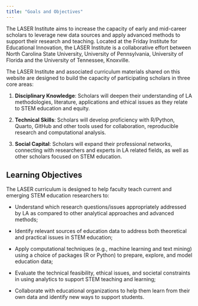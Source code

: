 ```yaml
---
title: "Goals and Objectives"
---
```


The LASER Institute aims to increase the capacity of early and mid-career scholars to leverage new data sources and apply advanced methods to support their research and teaching. Located at the Friday Institute for Educational Innovation, the LASER Institute is a collaborative effort between North Carolina State University, University of Pennsylvania, University of Florida and the University of Tennessee, Knoxville.

The LASER Institute and associated curriculum materials shared on this website are designed to build the capacity of participating scholars in three core areas:

1.  **Disciplinary Knowledge**: Scholars will deepen their understanding of LA methodologies, literature, applications and ethical issues as they relate to STEM education and equity.

2.  **Technical Skills**: Scholars will develop proficiency with R/Python, Quarto, GitHub and other tools used for collaboration, reproducible research and computational analysis.

3.  **Social Capital**: Scholars will expand their professional networks, connecting with researchers and experts in LA related fields, as well as other scholars focused on STEM education.

## Learning Objectives

The LASER curriculum is designed to help faculty teach current and emerging STEM education researchers to:

-   Understand which research questions/issues appropriately addressed by LA as compared to other analytical approaches and advanced methods;

-   Identify relevant sources of education data to address both theoretical and practical issues in STEM education;

-   Apply computational techniques (e.g., machine learning and text mining) using a choice of packages (R or Python) to prepare, explore, and model education data;

-   Evaluate the technical feasibility, ethical issues, and societal constraints in using analytics to support STEM teaching and learning;

-   Collaborate with educational organizations to help them learn from their own data and identify new ways to support students.
